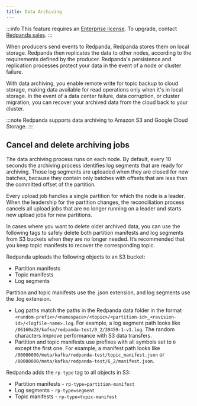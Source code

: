 ```yaml
---
title: Data Archiving
---
```


<head>
    <meta name="title" content="Data archiving | Redpanda Docs"/>
    <meta name="description" content="Set up data archiving on Redpanda."/>
</head>

:::info
This feature requires an [Enterprise license](../../introduction/licenses). To upgrade, contact [Redpanda sales](https://redpanda.com/try-redpanda?section=enterprise-cloud).
:::

When producers send events to Redpanda, Redpanda stores them on local storage.
Redpanda then replicates the data to other nodes,
according to the requirements defined by the producer.
Redpanda's persistence and replication processes protect your data in the event of a node or cluster failure. 

With data archiving, you enable remote write for topic backup to cloud storage, making data available for read operations only when it's in local storage. In the event of a data center failure, data corruption, or cluster migration, you can recover your archived data from the cloud back to your cluster.

:::note
Redpanda supports data archiving to Amazon S3 and Google Cloud Storage. 
:::

## Cancel and delete archiving jobs

The data archiving process runs on each node. By default, every 10 seconds the archiving process identifies log segments that are ready for archiving. Those log segments are uploaded when they are closed for new batches, because they contain only batches with offsets that are less than the committed offset of the partition. 

Every upload job handles a single partition for which the node is a leader.
When the leadership for the partition changes, the reconciliation process cancels all upload jobs that are no longer running on a leader and starts new upload jobs for new partitions. 

In cases where you want to delete older archived data, you can use the following tags to safely delete both partition manifests and log segments from S3 buckets when they are no longer needed. It’s recommended that you keep topic manifests to recover the corresponding topic.

Redpanda uploads the following objects to an S3 bucket:
- Partition manifests
- Topic manifests
- Log segments

Partition and topic manifests use the .json extension, and log segments use the .log extension.
- Log paths match the paths in the Redpanda data folder in the format `<random-prefix>/<namespace>/<topic>/<partition-id>_<revision-id>/<logfile-name>.log`. For example, a log segment path looks like `/06160a28/kafka/redpanda-test/0_2/39459-1-v1.log`. The random characters improve performance with S3 data transfers. 
- Partition and topic manifests use prefixes with all symbols set to `0` except the first one. For example, a manifest path looks like `/00000000/meta/kafka/redpanda-test/topic_manifest.json` or `/00000000/meta/kafka/redpanda-test/6_2/manifest.json`.

Redpanda adds the `rp-type` tag to all objects in S3:
- Partition manifests - `rp-type=partition-manifest`
- Log segments - `rp-type=segment`
- Topic manifests - `rp-type=topic-manifest`
